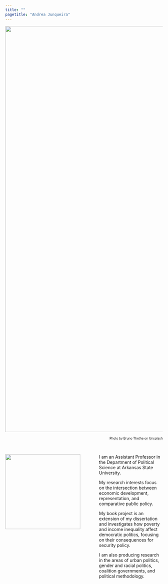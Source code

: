 ```yaml
---
title: ""
pagetitle: "Andrea Junqueira"
---
```


<img src="/Users/ajunqueira/Library/CloudStorage/Dropbox/website/andrea-junqueira.github.io/bruno-thethe-br.jpg" class="inline" width="1300"/>

<div style="text-align: right"> <font size="1">Photo by Bruno Thethe on Unsplash</font> </div>



<br /> 


<img src="/Users/ajunqueira/Library/CloudStorage/Dropbox/website/andrea-junqueira.github.io/IMG-3979-modified.png" style="inline" width="240" align="left"/>


<div style="padding-left:300px">

I am an Assistant Professor in the Department of Political Science at Arkansas State University.

My research interests focus on the intersection between economic development, representation, and comparative public policy. 

My book project is an extension of my dissertation and investigates how poverty and income inequality affect democratic politics, focusing on their consequences for security policy.

I am also producing research in the areas of urban politics, gender and racial politics, coalition governments, and political methodology.

</div>

